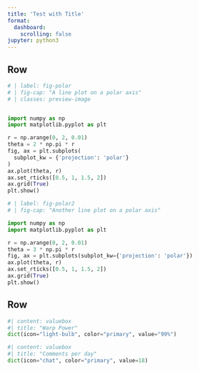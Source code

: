 ```yaml
--- 
title: 'Test with Title'
format: 
  dashboard:
    scrolling: false 
jupyter: python3
---
```


## Row {.flow}

```python
# | label: fig-polar
# | fig-cap: "A line plot on a polar axis"
# | classes: preview-image


import numpy as np
import matplotlib.pyplot as plt

r = np.arange(0, 2, 0.01)
theta = 2 * np.pi * r
fig, ax = plt.subplots(
  subplot_kw = {'projection': 'polar'} 
)
ax.plot(theta, r)
ax.set_rticks([0.5, 1, 1.5, 2])
ax.grid(True)
plt.show()
```


```python
# | label: fig-polar2
# | fig-cap: "Another line plot on a polar axis"

import numpy as np
import matplotlib.pyplot as plt

r = np.arange(0, 2, 0.01)
theta = 3 * np.pi * r
fig, ax = plt.subplots(subplot_kw={'projection': 'polar'})
ax.plot(theta, r)
ax.set_rticks([0.5, 1, 1.5, 2])
ax.grid(True)
plt.show()
```



## Row {.flow}

```python
#| content: valuebox
#| title: "Warp Power"
dict(icon="light-bulb", color="primary", value="99%")
```

```python
#| content: valuebox
#| title: "Comments per day"
dict(icon="chat", color="primary", value=18)
```

